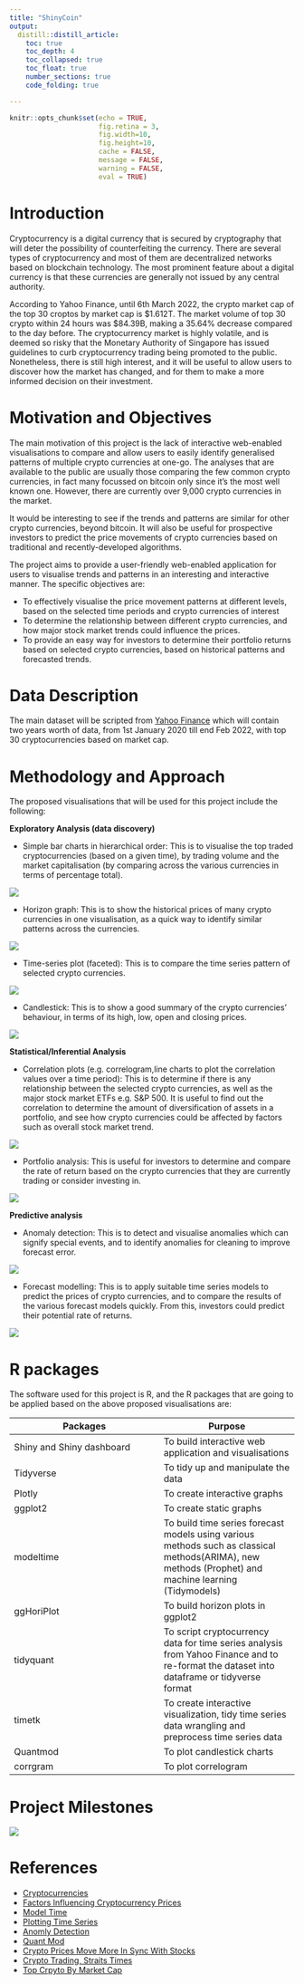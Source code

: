 ```yaml
---
title: "ShinyCoin"
output: 
  distill::distill_article:
    toc: true
    toc_depth: 4
    toc_collapsed: true  
    toc_float: true
    number_sections: true
    code_folding: true

---
```


```r
knitr::opts_chunk$set(echo = TRUE,
                      fig.retina = 3,
                      fig.width=10, 
                      fig.height=10,
                      cache = FALSE,
                      message = FALSE,
                      warning = FALSE,
                      eval = TRUE)
```

# Introduction

Cryptocurrency is a digital currency that is secured by cryptography that will deter the possibility of counterfeiting the currency. There are several types of cryptocurrency and most of them are decentralized networks based on blockchain technology. The most prominent feature about a digital currency is that these currencies are generally not issued by any central authority. 

According to Yahoo Finance, until 6th March 2022, the crypto market cap of the top 30 croptos by market cap is $1.612T. The market volume of top 30 crypto within 24 hours was $84.39B, making a 35.64% decrease compared to the day before. The cryptocurrency market is highly volatile, and is deemed so risky that the Monetary Authority of Singapore has issued guidelines to curb cryptocurrency trading being promoted to the public. Nonetheless, there is still high interest, and it will be useful to allow users to discover how the market has changed, and for them to make a more informed decision on their investment.

# Motivation and Objectives
The main motivation of this project is the lack of interactive web-enabled visualisations to compare and allow users to easily identify generalised patterns of multiple crypto currencies at one-go. The analyses that are available to the public are usually those comparing the few common crypto currencies, in fact many focussed on bitcoin only since it’s the most well known one. However, there are currently over 9,000 crypto currencies in the market. 

It would be interesting to see if the trends and patterns are similar for other crypto currencies, beyond bitcoin. It will also be useful for prospective investors to predict the price movements of crypto currencies based on traditional and recently-developed algorithms.

The project aims to provide a user-friendly web-enabled application for users to visualise trends and patterns in an interesting and interactive manner. The specific objectives are:

- To effectively visualise the price movement patterns at different levels, based on the selected time periods and crypto currencies of interest
- To determine the relationship between different crypto currencies, and how major stock market trends could influence the prices.
- To provide an easy way for investors to determine their portfolio returns based on selected crypto currencies, based on historical patterns and forecasted trends. 

# Data Description
The main dataset will be scripted from [Yahoo Finance](https://finance.yahoo.com/quote/) which will contain two years worth of data, from 1st January 2020 till end Feb 2022, with top 30 cryptocurrencies based on market cap.

# Methodology and Approach
The proposed visualisations that will be used for this project include the following:

**Exploratory Analysis (data discovery)**

- Simple bar charts in hierarchical order: This is to visualise the top traded cryptocurrencies (based on a given time), by trading volume and the market capitalisation (by comparing across the various currencies in terms of percentage total).

![](../../img/proposal/Picture1.png)

- Horizon graph: This is to show the historical prices of many crypto currencies in one visualisation, as a quick way to identify similar patterns across the currencies. 

![](../../img/proposal/Picture2.png)

- Time-series plot (faceted): This is to compare the time series pattern of selected crypto currencies.

![](../../img/proposal/Picture3.png)

- Candlestick: This is to show a good summary of the crypto currencies’ behaviour, in terms of its high, low, open and closing prices.

![](../../img/proposal/Picture4.png)

**Statistical/Inferential Analysis**

- Correlation plots (e.g. correlogram,line charts to plot the correlation values over a time period): This is to determine if there is any relationship between the selected crypto currencies, as well as the major stock market ETFs e.g. S&P 500. It is useful to find out the correlation to determine the amount of diversification of assets in a portfolio, and see how crypto currencies could be affected by factors such as overall stock market trend.

![](../../img/proposal/Picture5.png)

- Portfolio analysis: This is useful for investors to determine and compare the rate of return based on the crypto currencies that they are currently trading or consider investing in.

![](../../img/proposal/Picture6.png)

**Predictive analysis**

- Anomaly detection: This is to detect and visualise anomalies which can signify special events, and to identify anomalies for cleaning to improve forecast error.

![](../../img/proposal/Picture7.png)

- Forecast modelling: This is to apply suitable time series models to predict the prices of crypto currencies, and to compare the results of the various forecast models quickly. From this, investors could predict their potential rate of returns.

![](../../img/proposal/Picture8.png)

# R packages
The software used for this project is R, and the R packages that are going to be applied based on the above proposed visualisations are: 

::: l-body
| Packages | Purpose |
|----------|---------|
| Shiny and Shiny dashboard	| To build interactive web application and visualisations |
| Tidyverse	| To tidy up and manipulate the data |
| Plotly	| To create interactive graphs |
| ggplot2	| To create static graphs |
| modeltime	| To build time series forecast models using various methods such as classical methods(ARIMA), new methods (Prophet) and machine learning (Tidymodels) | 
| ggHoriPlot	| To build horizon plots in ggplot2 | 
| tidyquant	| To script cryptocurrency data for time series analysis from Yahoo Finance and to re-format the dataset into dataframe or tidyverse format | 
| timetk	| To create interactive visualization, tidy time series data  wrangling and preprocess time series data |
| Quantmod	| To plot candlestick charts |
| corrgram	| To plot correlogram |
::: 

# Project Milestones

![](../../img/proposal/Picture9.png)

# References

- [Cryptocurrencies](https://finance.yahoo.com/cryptocurrencies/)
- [Factors Influencing Cryptocurrency Prices](https://ideas.repec.org/a/trp/01jefa/jefa0016.html)
- [Model Time](https://business-science.github.io/modeltime/)
- [Plotting Time Series](https://cran.r-project.org/web/packages/timetk/vignettes/TK04_Plotting_Time_Series.html)
- [Anomly Detection](https://business-science.github.io/timetk/articles/TK08_Automatic_Anomaly_Detection.html#anomaly-visualization)
- [Quant Mod](https://www.quantmod.com/)
- [Crypto Prices Move More In Sync With Stocks](https://blogs.imf.org/2022/01/11/crypto-prices-move-more-in-sync-with-stocks-posing-new-risks/)
- [Crypto Trading, Straits Times](https://www.straitstimes.com/business/companies-markets/crypto-trading-should-not-be-promoted-to-the-public-under-new-mas-guidelines)
- [Top Crpyto By Market Cap](https://finance.yahoo.com/u/yahoo-finance/watchlists/crypto-top-market-cap/)





